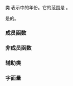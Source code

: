 {{cpp/chrono/title|year}}
{{cpp/chrono/year/navbar}}
{{ddcl|header=chrono|since=c++20|
class year;
}}

类 {{tt|year}} 表示{{enwiki|proleptic Gregorian calendar|外推格里高利历}}中的年份。它的范围是 {{closed range plain|-32767|32767}}。

{{tt|year}} 是{{named req|TriviallyCopyable}}的{{named req|StandardLayoutType}}。

===成员函数===
{{dsc begin}}
{{dsc inc|cpp/chrono/year/dsc constructor}}
{{dsc inc|cpp/chrono/year/dsc operator inc dec}}
{{dsc inc|cpp/chrono/year/dsc operator arith}}
{{dsc inc|cpp/chrono/year/dsc operator sign}}
{{dsc inc|cpp/chrono/year/dsc is_leap}}
{{dsc inc|cpp/chrono/year/dsc operator int}}
{{dsc inc|cpp/chrono/year/dsc ok}}
{{dsc inc|cpp/chrono/year/dsc min}}
{{dsc inc|cpp/chrono/year/dsc max}}
{{dsc end}}


===非成员函数===
{{dsc begin}}
{{dsc inc|cpp/chrono/year/dsc operator cmp}}
{{dsc inc|cpp/chrono/year/dsc operator arith 2}}
{{dsc inc|cpp/chrono/year/dsc operator ltlt}}
{{dsc inc|cpp/chrono/year/dsc from_stream}}
{{dsc end}}

===辅助类===
{{dsc begin}}
{{dsc inc|cpp/chrono/dsc formatter|year}}
{{dsc hash|cpp/chrono/year|nested=true|notes={{mark c++26}}}}
{{dsc end}}

===字面量===
{{dsc begin}}
{{dsc namespace|std::literals::chrono_literals|inline=true}}
{{dsc inc|cpp/chrono/dsc operator""y}}
{{dsc end}}

{{langlinks|en|es|ja|ru}}